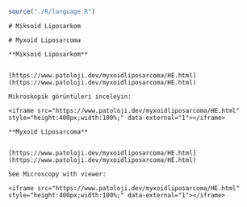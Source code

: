 ```r
source("./R/language.R")
```

```asis
# Miksoid Liposarkom
```

```asis
# Myxoid Liposarcoma
```

```asis

**Miksoid Liposarkom**


[https://www.patoloji.dev/myxoidliposarcoma/HE.html](https://www.patoloji.dev/myxoidliposarcoma/HE.html)

Mikroskopik görüntüleri inceleyin:

<iframe src="https://www.patoloji.dev/myxoidliposarcoma/HE.html" style="height:400px;width:100%;" data-external="1"></iframe>

```

```asis

**Myxoid Liposarcoma**


[https://www.patoloji.dev/myxoidliposarcoma/HE.html](https://www.patoloji.dev/myxoidliposarcoma/HE.html)

See Microscopy with viewer: 

<iframe src="https://www.patoloji.dev/myxoidliposarcoma/HE.html" style="height:400px;width:100%;" data-external="1"></iframe>

```
